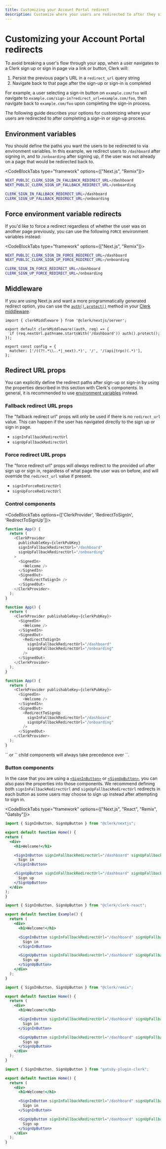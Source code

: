 ```yaml
---
title: Customizing your Account Portal redirect
description: Customize where your users are redirected to after they sign in or sign up.
---
```


# Customizing your Account Portal redirects

To avoid breaking a user's flow through your app, when a user navigates to a Clerk sign up or sign in page via a link or button, Clerk will:
1. Persist the previous page's URL in a `redirect_url` query string
2. Navigate back to that page after the sign-up or sign-in is completed

For example, a user selecting a sign-in button on `example.com/foo` will navigate to `example.com/sign-in?redirect_url=example.com/foo`, then navigate back to `example.com/foo` upon completing the sign-in process.

The following guide describes your options for customizing where your users are redirected to after completing a sign-in or sign-up process.

## Environment variables

You should define the paths you want the users to be redirected to via environment variables. In this example, we redirect users to `/dashboard` after signing in, and to `/onboarding` after signing up, if the user was not already on a page that would be redirected back to.

<CodeBlockTabs type="framework" options={["Next.js", "Remix"]}>
```sh filename=".env"
NEXT_PUBLIC_CLERK_SIGN_IN_FALLBACK_REDIRECT_URL=/dashboard
NEXT_PUBLIC_CLERK_SIGN_UP_FALLBACK_REDIRECT_URL=/onboarding
```

```sh filename=".env"
CLERK_SIGN_IN_FALLBACK_REDIRECT_URL=/dashboard
CLERK_SIGN_UP_FALLBACK_REDIRECT_URL=/onboarding
```
</CodeBlockTabs>

## Force environment variable redirects

If you'd like to force a redirect regardless of whether the user was on another page previously, you can use the following `FORCE` environment variables instead:

<CodeBlockTabs type="framework" options={["Next.js", "Remix"]}>
```sh filename=".env"
NEXT_PUBLIC_CLERK_SIGN_IN_FORCE_REDIRECT_URL=/dashboard
NEXT_PUBLIC_CLERK_SIGN_UP_FORCE_REDIRECT_URL=/onboarding
```

```sh filename=".env"
CLERK_SIGN_IN_FORCE_REDIRECT_URL=/dashboard
CLERK_SIGN_UP_FORCE_REDIRECT_URL=/onboarding
```
</CodeBlockTabs>

## Middleware

If you are using Next.js and want a more programmatically generated redirect option, you can use the [`auth().protect()`](/docs/references/nextjs/auth#protect) method in your [Clerk middleware](/docs/references/nextjs/clerk-middleware).

```tsx filename="middleware.ts"
import { clerkMiddleware } from '@clerk/nextjs/server';

export default clerkMiddleware((auth, req) => {
  if (req.nextUrl.pathname.startsWith('/dashboard')) auth().protect();
});

export const config = {
  matcher: ['/((?!.*\\..*|_next).*)', '/', '/(api|trpc)(.*)'],
};
```

## Redirect URL props

You can explicitly define the redirect paths after sign-up or sign-in by using the properties described in this section with Clerk's components. In general, it is recommended to use [environment variables](#environment-variables) instead.

### Fallback redirect URL props

The "fallback redirect url" props will only be used if there is no `redirect_url` value. This can happen if the user has navigated directly to the sign up or sign in page.

- `signInFallbackRedirectUrl`
- `signUpFallbackRedirectUrl`

### Force redirect URL props

The "force redirect url" props will _always_ redirect to the provided url after sign up or sign in, regardless of what page the user was on before, and will override the `redirect_url` value if present.

- `signInForceRedirectUrl`
- `signUpForceRedirectUrl`

### Control components

<CodeBlockTabs options={['ClerkProvider', 'RedirectToSignIn', 'RedirectToSignUp']}>

```javascript filename="example.js"
function App() {
  return (
    <ClerkProvider
      publishableKey={clerkPubKey}
      signInFallbackRedirectUrl="/dashboard"
      signUpFallbackRedirectUrl="/onboarding"
    >
      <SignedIn>
        <Welcome />
      </SignedIn>
      <SignedOut>
        <RedirectToSignIn />
      </SignedOut>
    </ClerkProvider>
  );
}
```

```javascript filename="example.js"
function App() {
  return (
    <ClerkProvider publishableKey={clerkPubKey}>
      <SignedIn>
        <Welcome />
      </SignedIn>
      <SignedOut>
        <RedirectToSignIn
          signInFallbackRedirectUrl="/dashboard"
          signUpFallbackRedirectUrl="/onboarding"
        />
      </SignedOut>
    </ClerkProvider>
  );
}
```

```javascript filename="example.js"
function App() {
  return (
    <ClerkProvider publishableKey={clerkPubKey}>
      <SignedIn>
        <Welcome />
      </SignedIn>
      <SignedOut>
        <RedirectToSignUp
          signInFallbackRedirectUrl="/dashboard"
          signUpFallbackRedirectUrl="/onboarding"
        />
      </SignedOut>
    </ClerkProvider>
  );
}
```

</CodeBlockTabs>

<Callout type="info" emoji="💡">
  `<RedirectToSignIn />` or `<RedirectToSignUp />` child components will always take precedence over `<ClerkProvider>`.
</Callout>

### Button components

In the case that you are using a [`<SignInButton>`](/docs/components/unstyled/sign-in-button) or [`<SignUpButton>`](/docs/components/unstyled/sign-up-button), you can also pass the properties into those components. We recommend defining both `signInFallbackRedirectUrl` and `signUpFallbackRedirectUrl` redirects in each button as some users may choose to sign up instead after attempting to sign in.

<CodeBlockTabs type="framework" options={["Next.js", "React", "Remix", "Gatsby"]}>
```jsx filename="pages/index.js"
import { SignInButton, SignUpButton } from "@clerk/nextjs";

export default function Home() {
return (
  <div>
    <h1>Welcome!</h1>

    <SignInButton signInFallbackRedirectUrl="/dashboard" signUpFallbackRedirectUrl="/onboarding">
      Sign in
    </SignInButton>

    <SignUpButton signInFallbackRedirectUrl="/dashboard" signUpFallbackRedirectUrl="/onboarding">
      Sign up
    </SignUpButton>
  </div>
);
}
```

```jsx filename="example.js"
import { SignInButton, SignUpButton } from "@clerk/clerk-react";

export default function Example() {
  return (
    <div>
      <h1>Welcome!</h1>

      <SignInButton signInFallbackRedirectUrl="/dashboard" signUpFallbackRedirectUrl="/onboarding">
        Sign in
      </SignInButton>

      <SignUpButton signInFallbackRedirectUrl="/dashboard" signUpFallbackRedirectUrl="/onboarding">
        Sign up
      </SignUpButton>
    </div>
  );
}
```

```jsx filename="pages/index.js"
import { SignInButton, SignUpButton } from "@clerk/remix";

export default function Home() {
  return (
    <div>
      <h1>Welcome!</h1>

      <SignInButton signInFallbackRedirectUrl="/dashboard" signUpFallbackRedirectUrl="/onboarding">
        Sign in
      </SignInButton>

      <SignUpButton signInFallbackRedirectUrl="/dashboard" signUpFallbackRedirectUrl="/onboarding">
        Sign up
      </SignUpButton>
    </div>
  );
}
```

```jsx filename="pages/index.js"
import { SignInButton, SignUpButton } from "gatsby-plugin-clerk";

export default function Home() {
  return (
    <div>
      <h1>Welcome!</h1>

      <SignInButton signInFallbackRedirectUrl="/dashboard" signUpFallbackRedirectUrl="/onboarding">
        Sign in
      </SignInButton>

      <SignUpButton signInFallbackRedirectUrl="/dashboard" signUpFallbackRedirectUrl="/onboarding">
        Sign up
      </SignUpButton>
    </div>
  );
}
```
</CodeBlockTabs>